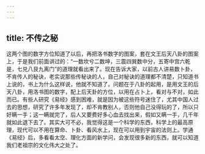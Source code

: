```yaml
---
---
---
```

title: 不传之秘
---




这两个图的数字方位知道了以后，再把洛书数字的图案，套在文王后天八卦的图案上，于是我们前面讲过的：“一数坎兮二数坤，三震四巽数中分，五寄中宫六乾是，七兑八艮九离门”的道理就看出来了。现在告诉大家，以前古人讲易数卜卦，不肯传人的秘诀，老实说那些传秘诀的人，自己对秘诀的道理都不清楚，只知道书上说的，书上为什么这样说，他就不知道了。问题在于八卦的起用，是用文王的后天八卦，用洛书图的数字，配上后天卦的方位，以用在占卜上，看对与不对，如此而已。有些人研究《易经》感到困难，就是因为被这些符号迷住了，尤其中国人过去的思想，研究了许多年发现了，却不肯教别人，否则他自己没得玩的了，所以只好瞒一手；这一瞒就完了，后人又要费好多心血去找出来，假如又瞒一手，几千年就如此退下去了。其实大可不必，我觉得这是一个科学的东西，科学上的最高原理，现代可以不用在算命、卜卦、看风水上，现在可以用到宇宙的法则上。学通《易经》后，多看看太空、理化方面的新学问，会发现很多新的东西，就可以知道我们老祖宗的文化伟大之处了。
